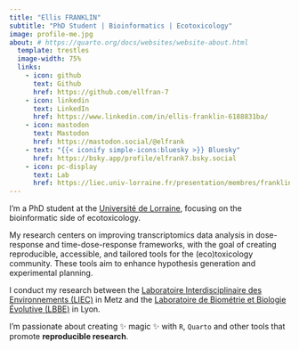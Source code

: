 ```yaml
---
title: "Ellis FRANKLIN"
subtitle: "PhD Student | Bioinformatics | Ecotoxicology"
image: profile-me.jpg
about: # https://quarto.org/docs/websites/website-about.html
  template: trestles
  image-width: 75%
  links:
    - icon: github
      text: Github
      href: https://github.com/ellfran-7
    - icon: linkedin
      text: LinkedIn
      href: https://www.linkedin.com/in/ellis-franklin-6188831ba/
    - icon: mastodon
      text: Mastodon
      href: https://mastodon.social/@elfrank
    - text: "{{< iconify simple-icons:bluesky >}} Bluesky"
      href: https://bsky.app/profile/elfrank7.bsky.social
    - icon: pc-display
      text: Lab
      href: https://liec.univ-lorraine.fr/presentation/membres/franklin-ellis
---
```


I'm a PhD student at the [Université de Lorraine](https://www.univ-lorraine.fr/), focusing on the bioinformatic side of ecotoxicology.

My research centers on improving transcriptomics data analysis in dose-response and time-dose-response frameworks, with the goal of creating reproducible, accessible, and tailored tools for the (eco)toxicology community. These tools aim to enhance hypothesis generation and experimental planning.

I conduct my research between the [Laboratoire Interdisciplinaire des Environnements (LIEC)](https://liec.univ-lorraine.fr/) in Metz and the [Laboratoire de Biométrie et Biologie Évolutive (LBBE)](https://lbbe-web.univ-lyon1.fr/fr) in Lyon.

I'm passionate about creating ✨ magic ✨ with `R`, `Quarto` and other tools that promote **reproducible research**.

